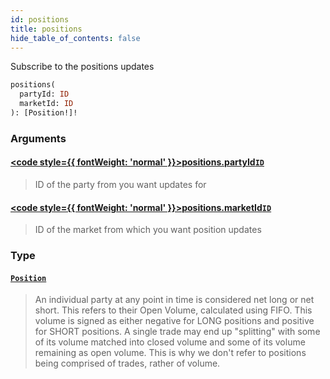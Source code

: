 ```yaml
---
id: positions
title: positions
hide_table_of_contents: false
---
```








Subscribe to the positions updates

```graphql
positions(
  partyId: ID
  marketId: ID
): [Position!]!
```


### Arguments

#### [<code style={{ fontWeight: 'normal' }}>positions.<b>partyId</b></code>](#)<Bullet />[`ID`](/docs/testnet/graphql/scalars/id) <Badge class="secondary" text="scalar"/>
> ID of the party from you want updates for
> 

#### [<code style={{ fontWeight: 'normal' }}>positions.<b>marketId</b></code>](#)<Bullet />[`ID`](/docs/testnet/graphql/scalars/id) <Badge class="secondary" text="scalar"/>
> ID of the market from which you want position updates
> 

### Type

#### [`Position`](/docs/testnet/graphql/objects/position) <Badge class="secondary" text="object"/>
> An individual party at any point in time is considered net long or net short. This refers to their Open Volume,
calculated using FIFO. This volume is signed as either negative for LONG positions and positive for SHORT positions. A
single trade may end up "splitting" with some of its volume matched into closed volume and some of its volume
remaining as open volume. This is why we don't refer to positions being comprised of trades, rather of volume.
> 





